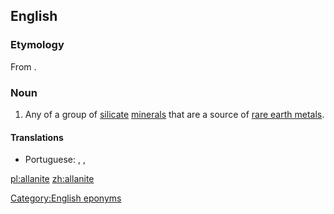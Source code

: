 ==English==
{{wikipedia}}

===Etymology===
From {{w|Thomas Allan}} {{suffix||ite|lang=en}}.

===Noun===
{{en-noun}}

# {{label|en|mineral}} Any of a group of [[silicate]] [[mineral]]s that are a source of [[rare earth metal]]s.

====Translations====
{{trans-top|any of a group of silicate minerals that are a source of rare earth metals}}
* Portuguese: {{t|pt|alanita|f}}, {{t|pt|allanita|f}}, {{t|pt|alanite|f}}
{{trans-mid}}
{{trans-bottom}}

[[Category:English eponyms]]

[[pl:allanite]]
[[zh:allanite]]